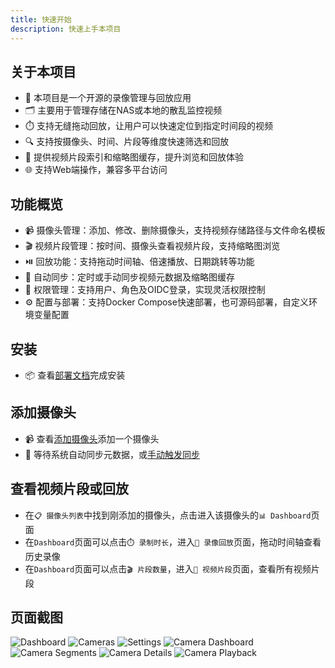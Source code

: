 ```yaml
---
title: 快速开始
description: 快速上手本项目
---
```


## 关于本项目
- 🎯 本项目是一个开源的录像管理与回放应用
- 🗂️ 主要用于管理存储在NAS或本地的散乱监控视频
- ⏱️ 支持无缝拖动回放，让用户可以快速定位到指定时间段的视频
- 🔍 支持按摄像头、时间、片段等维度快速筛选和回放
- 💾 提供视频片段索引和缩略图缓存，提升浏览和回放体验
- 🌐 支持Web端操作，兼容多平台访问

## 功能概览
- 📹 摄像头管理：添加、修改、删除摄像头，支持视频存储路径与文件命名模板
- 🎬 视频片段管理：按时间、摄像头查看视频片段，支持缩略图浏览
- ⏯️ 回放功能：支持拖动时间轴、倍速播放、日期跳转等功能
- 🔄 自动同步：定时或手动同步视频元数据及缩略图缓存
- 🔑 权限管理：支持用户、角色及OIDC登录，实现灵活权限控制
- ⚙️ 配置与部署：支持Docker Compose快速部署，也可源码部署，自定义环境变量配置

## 安装
- 📦 查看[部署文档](../deploy/)完成安装

## 添加摄像头
- 📹 查看[添加摄像头](./cameras/#添加摄像头)添加一个摄像头
- 🔄 等待系统自动同步元数据，或[手动触发同步](./cameras/#手动同步)

## 查看视频片段或回放
- 在`📋 摄像头列表`中找到刚添加的摄像头，点击进入该摄像头的`📊 Dashboard`页面
- 在`Dashboard`页面可以点击`⏱️ 录制时长`，进入`📼 录像回放`页面，拖动时间轴查看历史录像
- 在`Dashboard`页面可以点击`🎬 片段数量`，进入`📂 视频片段`页面，查看所有视频片段

## 页面截图
![Dashboard](../../images/dashboard.png)
![Cameras](../../images/cameras.png)
![Settings](../../images/settings.png)
![Camera Dashboard](../../images/camera_dashboard.png)
![Camera Segments](../../images/camera_segments.png)
![Camera Details](../../images/camera_details.png)
![Camera Playback](../../images/camera_playback.png)